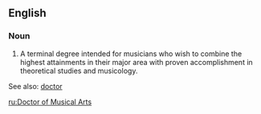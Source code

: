 ==English==

===Noun===
{{en-noun|Doctors of Musical Arts}}

# A terminal degree intended for musicians who wish to combine the highest attainments in their major area with proven accomplishment in theoretical studies and musicology.

See also: [[doctor]]

[[ru:Doctor of Musical Arts]]